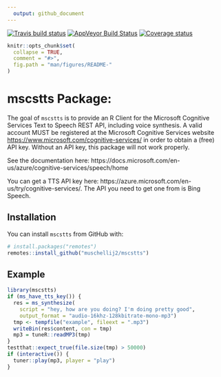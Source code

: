 ```yaml
---
  output: github_document
---
```


[![Travis build status](https://travis-ci.com/muschellij2/mscstts.svg?branch=master)](https://travis-ci.com/muschellij2/mscstts)
[![AppVeyor Build Status](https://ci.appveyor.com/api/projects/status/github/muschellij2/mscstts?branch=master&svg=true)](https://ci.appveyor.com/project/muschellij2/mscstts)
[![Coverage status](https://codecov.io/gh/muschellij2/mscstts/branch/master/graph/badge.svg)](https://codecov.io/github/muschellij2/mscstts?branch=master)
<!-- README.md is generated from README.Rmd. Please edit that file -->

```r
knitr::opts_chunk$set(
  collapse = TRUE,
  comment = "#>",
  fig.path = "man/figures/README-"
)
```
# mscstts Package: 
The goal of `mscstts` is to provide an R Client for the Microsoft Cognitive Services Text to Speech REST API, including voice synthesis. A valid account MUST be registered at the Microsoft Cognitive Services website <https://www.microsoft.com/cognitive-services/> in order to obtain a (free) API key. Without an API key, this package will not work properly.

See the documentation here: https://docs.microsoft.com/en-us/azure/cognitive-services/speech/home

You can get a TTS API key here: https://azure.microsoft.com/en-us/try/cognitive-services/.  The API you need to get one from is Bing Speech.

## Installation

You can install `mscstts` from GitHub with:

```r
# install.packages("remotes")
remotes::install_github("muschellij2/mscstts")
```


## Example

```r
library(mscstts)
if (ms_have_tts_key()) {
  res = ms_synthesize(
    script = "hey, how are you doing? I'm doing pretty good",
    output_format = "audio-16khz-128kbitrate-mono-mp3")
  tmp <- tempfile("example", fileext = ".mp3")
  writeBin(res$content, con = tmp)
  mp3 = tuneR::readMP3(tmp)
}
testthat::expect_true(file.size(tmp) > 50000)
if (interactive()) {
  tuner::play(mp3, player = "play")
}
```
